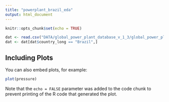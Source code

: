 ```yaml
---
title: "powerplant_brazil_eda"
output: html_document
---
```


```r
knitr::opts_chunk$set(echo = TRUE)
```



```r
dat <- read.csv("DATA/global_power_plant_database_v_1_3/global_power_plant_database.csv")
dat <- dat[dat$country_long == "Brazil",]

```

## Including Plots

You can also embed plots, for example:

```r
plot(pressure)
```

Note that the `echo = FALSE` parameter was added to the code chunk to prevent printing of the R code that generated the plot.
